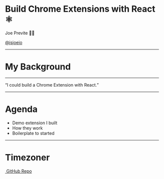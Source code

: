 

<Head>
  <link rel="shortcut icon" href="favicon.ico" />
  <title>Chrome Exts. with React</title>
</Head>

# Build Chrome Extensions with React <br/> ⚛️

<div style={{ margin: '100px 0'}}>
  <p style={{ margin: '0' }}>Joe Previte 👋🏼</p>
  <a href='https://twitter.com/jsjoeio' target="_blank" alt='@jsjoeio Twitter'><p style={{ margin: '0' }}>@jsjoeio</p></a>
</div>
<Footer />

---

# My Background

<FlexBox>
  <Item title="freeCodeCamp alumni" src="https://res.cloudinary.com/dobfxs62e/image/upload/v1538444596/step-up-portfolio-gatsbyjs/fcc-green.jpg" link="https://www.freecodecamp.org/" alt="freecodecamp logo"/>
  <Item title="Front End Engineer" src="https://res.cloudinary.com/dobfxs62e/image/upload/v1538444673/step-up-portfolio-gatsbyjs/das-crosshair.png" link="https://digitalairstrike.com/"alt="digital air strike logo"/>
  <Item title="egghead instructor" src="https://res.cloudinary.com/dobfxs62e/image/upload/v1538444152/step-up-portfolio-gatsbyjs/egghead-logo.png" link="https://egghead.io/instructors/joe-previte" alt="egghead logo"/>
</FlexBox>

---

<Appear>
  <q style={{ fontSize: '56px', marginTop: '100px', fontStyle: 'italic'}}>I could build a Chrome Extension with React.</q>
</Appear>

---

# Agenda

- Demo extension I built
- How they work
- Boilerplate to started

---


# Timezoner

<div style={{display: 'flex', flexDirection: 'column', textAlign: 'center'}}>
  <a href='https://chrome.google.com/webstore/detail/timezoner/kfnfgcafkeoflpapeniggnnkcaijgbgk' alt='timezoner on chrome web store'>
    <img style={{width: '300px', height: 'auto'}}src='https://res.cloudinary.com/dobfxs62e/image/upload/v1543696171/timezoner-demo_jgsdzb.gif'/>
  </a>
  <a style={{fontSize: '16px', marginBottom: '25px'}} href='https://github.com/jsjoeio/timezoner-extension' alt='timezoner github repo'>GitHub Repo</a>
</div>